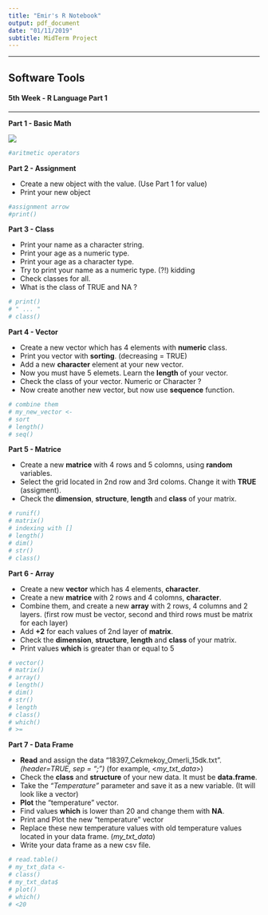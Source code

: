 ```yaml
---
title: "Emir's R Notebook"
output: pdf_document
date: "01/11/2019"
subtitle: MidTerm Project
---
```


*** 

## Software Tools

#### 5th Week - R Language Part 1

***

**Part 1 - Basic Math**

![](mat1.png)

```r
#aritmetic operators

```


**Part 2 - Assignment**

- Create a new object with the value. (Use Part 1 for value)
- Print your new object

```r
#assignment arrow
#print()

```

**Part 3 - Class**

- Print your name as a character string.
- Print your age as a numeric type.
- Print your age as a character type.
- Try to print your name as a numeric type. (?!) kidding
- Check classes for all.
- What is the class of TRUE and NA ?


```r
# print()
# " ... " 
# class()

```

**Part 4 - Vector**

- Create a new vector which has 4 elements with **numeric** class.
- Print you vector with **sorting**. (decreasing = TRUE)
- Add a new **character** element at your new vector.
- Now you must have 5 elemets. Learn the **length** of your vector.
- Check the class of your vector. Numeric or Character ?
- Now create another new vector, but now use **sequence** function.

```r
# combine them
# my_new_vector <-
# sort
# length()
# seq()

```


**Part 5 - Matrice**

- Create a new **matrice** with 4 rows and 5 colomns, using **random** variables.
- Select the grid located in 2nd row and 3rd coloms. Change it with **TRUE** (assigment).
- Check the **dimension**, **structure**, **length** and **class** of your matrix.


```r
# runif()
# matrix()
# indexing with []
# length()
# dim()
# str()
# class()

```


**Part 6 - Array**

- Create a new **vector** which has 4 elements, **character**.
- Create a new **matrice** with 2 rows and 4 colomns, **character**.
- Combine them, and create a new **array** with 2 rows, 4 columns and 2 layers. 
(first row must be vector, second and third rows must be matrix for each layer)
- Add **+2** for each values of 2nd layer of **matrix**.
- Check the **dimension**, **structure**, **length** and **class** of your matrix.
- Print values **which** is greater than or equal to 5

```r
# vector()
# matrix()
# array()
# length()
# dim()
# str()
# length
# class()
# which()
# >=

```


**Part 7 - Data Frame**

- **Read** and assign the data "18397_Cekmekoy_Omerli_15dk.txt". *(header=TRUE, sep = ";")*
(for example, <*my_txt_data*>)
- Check the **class** and **structure** of your new data. It must be **data.frame**.
- Take the *"Temperature"* parameter and save it as a new variable. (It will look like a vector)
- **Plot** the "temperature" vector.
- Find values **which** is lower than 20 and change them with **NA**.
- Print and Plot the new "temperature" vector 
- Replace these new temperature values with old temperature values located in your data frame. (*my_txt_data*)
- Write your data frame as a new csv file.

```r
# read.table()
# my_txt_data <-
# class()
# my_txt_data$
# plot()
# which()
# <20

```



